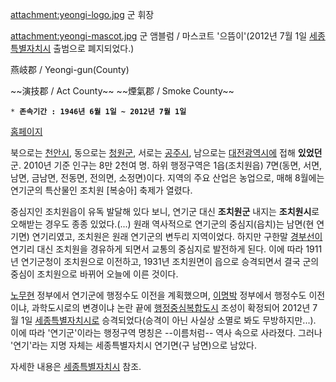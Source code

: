 attachment:yeongi-logo.jpg
군 휘장

attachment:yeongi-mascot.jpg
군 앰블럼 / 마스코트 '으뜸이'(2012년 7월 1일 [[세종특별자치시]] 출범으로 폐지되었다.)

燕岐郡 / Yeongi-gun(County)

~~演技郡 / Act County~~
~~煙氣郡 / Smoke County~~

 * '''존속기간 : 1946년 6월 1일 ~ 2012년 7월 1일'''

[http://web.archive.org/web/20060710173211/http://www.yeongi.go.kr/ 홈페이지]

북으로는 [[천안시]], 동으로는 [[청원군]], 서로는 [[공주시]], 남으로는 [[대전광역시]]에 접해 '''있었던''' 군. 2010년 기준 인구는 8만 2천여 명. 하위 행정구역은 1읍(조치원읍) 7면(동면, 서면, 남면, 금남면, 전동면, 전의면, 소정면)이다. 지역의 주요 산업은 농업으로, 매해 8월에는 연기군의 특산물인 조치원 [복숭아] 축제가 열렸다.

중심지인 조치원읍이 유독 발달해 있다 보니, 연기군 대신 '''조치원군''' 내지는 '''조치원시'''로 오해받는 경우도 종종 있었다.(...) 원래 역사적으로 연기군의 중심지(읍치)는 남면(현 연기면) 연기리였고, 조치원은 원래 연기군의 변두리 지역이었다. 하지만 구한말 [[경부선]]이 연기리 대신 조치원을 경유하게 되면서 교통의 중심지로 발전하게 된다. 이에 따라 1911년 연기군청이 조치원으로 이전하고, 1931년 조치원면이 읍으로 승격되면서 결국 군의 중심이 조치원으로 바뀌어 오늘에 이른 것이다.

[[노무현]] 정부에서 연기군에 행정수도 이전을 계획했으며, [[이명박]] 정부에서 행정수도 이전이냐, 과학도시로의 변경이냐 논란 끝에 [[행정중심복합도시]] 조성이 확정되어 2012년 7월 1일 [[세종특별자치시]]로 승격되었다(승격이 아닌 사실상 소멸로 봐도 무방하지만...). 이에 따라 '연기군'이라는 행정구역 명칭은 --이름처럼-- 역사 속으로 사라졌다. 그러나 '연기'라는 지명 자체는 세종특별자치시 연기면(구 남면)으로 남았다.

자세한 내용은 [[세종특별자치시]] 참조.

